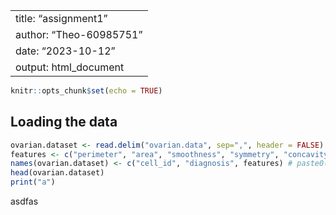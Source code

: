
---
title: "assignment1"
author: "Theo-60985751"
date: "2023-10-12"
output: html_document
---

```r
knitr::opts_chunk$set(echo = TRUE)
```

## Loading the data

```r
ovarian.dataset <- read.delim("ovarian.data", sep=",", header = FALSE)
features <- c("perimeter", "area", "smoothness", "symmetry", "concavity", paste("protein", seq(1, 25), sep=""))
names(ovarian.dataset) <- c("cell_id", "diagnosis", features) # paste0(features,"_mean"), paste0(features,"_se"), paste0(features,"_worst")
head(ovarian.dataset)
print("a")
```

asdfas

